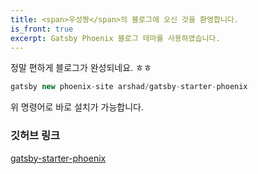 ```yaml
---
title: <span>우성짱</span>의 블로그에 오신 것을 환영합니다.
is_front: true
excerpt: Gatsby Phoenix 블로그 테마를 사용하였습니다.
---
```


정말 편하게 블로그가 완성되네요. ㅎㅎ
```js
gatsby new phoenix-site arshad/gatsby-starter-phoenix
```
위 명령어로 바로 설치가 가능합니다.

### 깃허브 링크

[gatsby-starter-phoenix](https://github.com/arshad/gatsby-starter-phoenix)